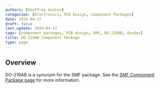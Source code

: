 ```yaml
---
authors: [Geoffrey Hunter]
categories: [Electronics, PCB Design, Component Packages]
date: 2024-04-17
draft: false
last_update: 2024-04-17
tags: [component packages, PCB design, SMF, DO-219AB, diodes]
title: DO-219AB Component Package
type: page
---
```


## Overview

DO-219AB is a synonym for the SMF package. See the [SMF Component Package page](/pcb-design/component-packages/smf-component-package/) for more information. 
